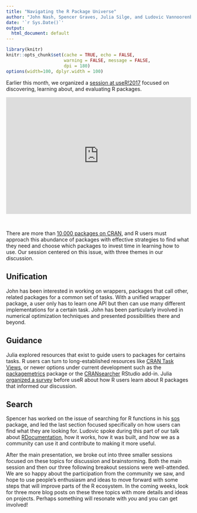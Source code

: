 ```yaml
---
title: "Navigating the R Package Universe"
author: "John Nash, Spencer Graves, Julia Silge, and Ludovic Vannoorenberghe"
date: '`r Sys.Date()`'
output:
  html_document: default
---
```


```r
library(knitr)
knitr::opts_chunk$set(cache = TRUE, echo = FALSE,
                      warning = FALSE, message = FALSE, 
                      dpi = 180)
options(width=100, dplyr.width = 100)
```

Earlier this month, we organized a [session at useR!2017](http://sched.co/AypJ) focused on discovering, learning about, and evaluating R packages.

<!--html_preserve--><div><div style="left: 0px; width: 100%; height: 0px; position: relative; padding-bottom: 63%;"><iframe src="https://speakerdeck.com/player/7b74cd7bc78b4ed2837f1d6828c39a96" frameborder="0" allowfullscreen="true" webkitallowfullscreen="true" mozallowfullscreen="true" style="top: 0px; left: 0px; width: 100%; height: 100%; position: absolute;"></iframe></div></div>

<br><!--/html_preserve-->

There are more than [10,000 packages on CRAN](https://juliasilge.com/blog/scraping-cran/), and R users must approach this abundance of packages with effective strategies to find what they need and choose which packages to invest time in learning how to use. Our session centered on this issue, with three themes in our discussion.

## Unification

John has been interested in working on wrappers, packages that call other, related packages for a common set of tasks. With a unified wrapper package, a user only has to learn one API but then can use many different implementations for a certain task. John has been particularly involved in numerical optimization techniques and presented possibilities there and beyond.

## Guidance

Julia explored resources that exist to guide users to packages for certains tasks. R users can turn to long-established resources like [CRAN Task Views](https://cran.r-project.org/web/views/), or newer options under current development such as the [packagemetrics](https://ropensci.org/blog/blog/2017/06/27/packagemetrics) package or the [CRANsearcher](https://github.com/RhoInc/CRANsearcher) RStudio add-in. Julia [organized a survey](https://app.doopoll.co/poll/FGZqTL7vpaaCgpWCM/live-results) before useR about how R users learn about R packages that informed our discussion.

## Search

Spencer has worked on the issue of searching for R functions in his [sos](https://cran.r-project.org/package=sos) package, and led the last section focused specifically on how users can find what they are looking for. Ludovic spoke during this part of our talk about [RDocumentation](https://www.rdocumentation.org/), how it works, how it was built, and how we as a community can use it and contribute to making it more useful.

After the main presentation, we broke out into three smaller sessions focused on these topics for discussion and brainstorming. Both the main session and then our three following breakout sessions were well-attended. We are so happy about the participation from the community we saw, and hope to use people's enthusiasm and ideas to move forward with some steps that will improve parts of the R ecosystem. In the coming weeks, look for three more blog posts on these three topics with more details and ideas on projects. Perhaps something will resonate with *you* and you can get involved!

